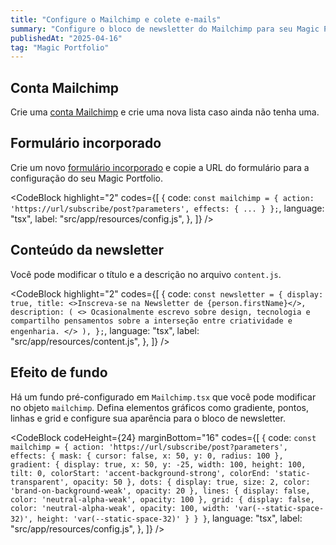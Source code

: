 ```yaml
---
title: "Configure o Mailchimp e colete e-mails"
summary: "Configure o bloco de newsletter do Mailchimp para seu Magic Portfolio."
publishedAt: "2025-04-16"
tag: "Magic Portfolio"
---
```


## Conta Mailchimp

Crie uma [conta Mailchimp](https://mailchimp.com) e crie uma nova lista caso ainda não tenha uma.

## Formulário incorporado

Crie um novo [formulário incorporado](https://mailchimp.com/help/add-a-signup-form-to-your-website/) e copie a URL do formulário para a configuração do seu Magic Portfolio.

<CodeBlock
  highlight="2"
  codes={[
    {
      code: `const mailchimp = {
    action: 'https://url/subscribe/post?parameters',
    effects: {
      ...
    }
};`,
      language: "tsx",
      label: "src/app/resources/config.js",
    },
  ]}
/>

## Conteúdo da newsletter

Você pode modificar o título e a descrição no arquivo `content.js`.

<CodeBlock
  highlight="2"
  codes={[
    {
      code: `const newsletter = {
    display: true,
    title: <>Inscreva-se na Newsletter de {person.firstName}</>,
    description: (
      <>
        Ocasionalmente escrevo sobre design, tecnologia e compartilho pensamentos sobre a interseção entre criatividade e engenharia.
      </>
    ),
};`,
      language: "tsx",
      label: "src/app/resources/content.js",
    },
  ]}
/>

## Efeito de fundo

Há um fundo pré-configurado em `Mailchimp.tsx` que você pode modificar no objeto `mailchimp`. Defina elementos gráficos como gradiente, pontos, linhas e grid e configure sua aparência para o bloco de newsletter.

<CodeBlock
  codeHeight={24}
  marginBottom="16"
  codes={[
    {
      code: `const mailchimp = {
    action: 'https://url/subscribe/post?parameters',
    effects: {
      mask: {
        cursor: false,
        x: 50,
        y: 0,
        radius: 100
      },
      gradient: {
        display: true,
        x: 50,
        y: -25,
        width: 100,
        height: 100,
        tilt: 0,
        colorStart: 'accent-background-strong',
        colorEnd: 'static-transparent',
        opacity: 50
      },
      dots: {
        display: true,
        size: 2,
        color: 'brand-on-background-weak',
        opacity: 20
      },
      lines: {
        display: false,
        color: 'neutral-alpha-weak',
        opacity: 100
      },
      grid: {
        display: false,
        color: 'neutral-alpha-weak',
        opacity: 100,
        width: 'var(--static-space-32)',
        height: 'var(--static-space-32)'
      }
  }
}`,
      language: "tsx",
      label: "src/app/resources/config.js",
    },
  ]}
/>
